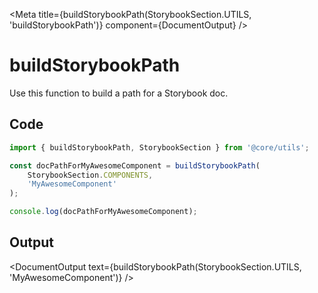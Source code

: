 
<Meta
    title={buildStorybookPath(StorybookSection.UTILS, 'buildStorybookPath')}
    component={DocumentOutput}
/>

# buildStorybookPath

Use this function to build a path for a Storybook doc.

## Code

```typescript
import { buildStorybookPath, StorybookSection } from '@core/utils';

const docPathForMyAwesomeComponent = buildStorybookPath(
    StorybookSection.COMPONENTS,
    'MyAwesomeComponent'
);

console.log(docPathForMyAwesomeComponent);
```

## Output

<DocumentOutput text={buildStorybookPath(StorybookSection.UTILS, 'MyAwesomeComponent')} />